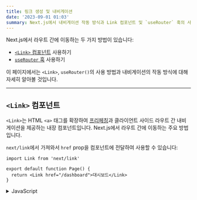 ```yaml
---
title: 링크 생성 및 내비게이션
date: '2023-09-01 01:03'
summary: Next.js에서 내비게이션 작동 방식과 Link 컴포넌트 및 `useRouter` 훅의 사용 방법을 학습합니다.
---
```

<TOCInline toc={props.toc} asDisclosure />


Next.js에서 라우트 간에 이동하는 두 가지 방법이 있습니다:

- [`<Link>` 컴포넌트](#link-컴포넌트) 사용하기
- [`useRouter` 훅](#userouter-훅) 사용하기

이 페이지에서는 `<Link>`, `useRouter()`의 사용 방법과 내비게이션의 작동 방식에 대해 자세히 알아볼 것입니다.

---

## `<Link>` 컴포넌트

`<Link>`는 HTML `<a>` 태그를 확장하여 [프리페칭](#1-프리페칭)과 클라이언트 사이드 라우트 간 내비게이션을 제공하는 내장 컴포넌트입니다. Next.js에서 라우트 간에 이동하는 주요 방법입니다.

`next/link`에서 가져와서 `href` prop을 컴포넌트에 전달하여 사용할 수 있습니다:

```tsx:"app/page.tsx" switcher
import Link from 'next/link'

export default function Page() {
  return <Link href="/dashboard">대시보드</Link>
}
```

<details>
    <summary>JavaScript</summary>
```jsx:"app/page.js" switcher
import Link from 'next/link'

export default function Page() {
  return <Link href="/dashboard">대시보드</Link>
}
```
</details>

`<Link>`에 전달할 수 있는 다른 선택적인 props도 있습니다. 자세한 내용은 [API 참조](https://nextjs.org/docs/app/api-reference/components/link)에서 확인하실 수 있습니다.

### 예제들

#### 동적 세그먼트로 링크 생성하기

[동적 세그먼트](/docs/nextjs/routing/dynamic-routes)로 링크할 때, 블로그 포스트의 목록을 생성하는 것과 같은 방법으로 [템플릿 리터럴과 보간](https://developer.mozilla.org/ko/docs/Web/JavaScript/Reference/Template_literals)을 사용할 수 있습니다:

```jsx:"app/blog/PostList.js"
import Link from 'next/link'

export default function PostList({ posts }) {
  return (
    <ul>
      {posts.map((post) => (
        <li key={post.id}>
          <Link href={`/blog/${post.slug}`}>{post.title}</Link>
        </li>
      ))}
    </ul>
  )
}
```

#### 활성 링크 확인하기

[`usePathname()`](https://nextjs.org/docs/app/api-reference/functions/use-pathname)을 사용하여 링크가 활성 상태인지 확인할 수 있습니다. 예를 들어, 현재 `pathname`이 링크의 `href`와 일치하는 경우 활성 링크에 클래스를 추가하려면:

```jsx:"app/ui/Navigation.js"
'use client'

import { usePathname } from 'next/navigation'
import Link from 'next/link'

export function Navigation({ navLinks }) {
  const pathname = usePathname()

  return (
    <>
      {navLinks.map((link) => {
        const isActive = pathname === link.href

        return (
          <Link
            className={isActive ? 'text-blue' : 'text-black'}
            href={link.href}
            key={link.name}
          >
            {link.name}
          </Link>
        )
      })}
    </>
  )
}
```

#### `id`로 스크롤링

Next.js 앱 라우터의 기본 동작은 새로운 라우트의 상단으로 스크롤하거나 앞뒤 내비게이션의 스크롤 위치를 유지하는 것입니다.

내비게이션 시 특정 `id`로 스크롤하려면 URL에 `#` 해시 링크를 추가하거나 `href` prop에 해시 링크만 전달할 수 있습니다. 이는 `<Link>`가 `<a>` 요소로 렌더링되기 때문입니다.

```jsx
<Link href="/dashboard#settings">설정</Link>

// 출력
<a href="/dashboard#settings">설정</a>
```

#### 스크롤 복원 비활성화

Next.js 앱 라우터의 기본 동작은 새로운 라우트의 상단으로 스크롤하거나 앞뒤 내비게이션의 스크롤 위치를 유지하는 것입니다. 이 동작을 비활성화하려면 `<Link>` 컴포넌트에 `scroll={false}`를 전달하거나 `router.push()` 또는 `router.replace()`에 `scroll: false`를 전달할 수 있습니다.

```jsx
// next/link
<Link href="/dashboard" scroll={false}>
  대시보드
</Link>
```

```jsx
// useRouter
import { useRouter } from 'next/navigation'

const router = useRouter()

router.push('/dashboard', { scroll: false })
```

---

## `useRouter()` 훅

`useRouter` 훅을 사용하면 프로그래매틱하게 라우트를 변경할 수 있습니다.

이 훅은 클라이언트 컴포넌트 내에서만 사용할 수 있으며 `next/navigation`에서 가져옵니다.

```jsx:"app/page.js"
'use client'

import { useRouter } from 'next/navigation'

export default function Page() {
  const router = useRouter()

  return (
    <button type="button" onClick={() => router.push('/dashboard')}>
      대시보드
    </button>
  )
}
```

`useRouter`의 전체 메서드 목록은 [API 참조](https://nextjs.org/docs/app/api-reference/functions/use-router)에서 확인할 수 있습니다.

> **추천:** 라우트 간에 내비게이션하려면 `<Link>` 컴포넌트를 사용하세요. `useRouter`를 사용해야 하는 특별한 요구 사항이 있는 경우에만 사용하세요.

---

## 라우팅 및 내비게이션 작동 방식

앱 라우터는 라우팅 및 내비게이션을 위한 하이브리드 접근 방식을 사용합니다. 서버에서는 애플리케이션 코드가 자동으로 라우트 세그먼트별로 코드 분할됩니다. 
클라이언트에서는 Next.js가 라우트 세그먼트를 [프리페치](#1-프리페칭)하고 [캐시](#2-캐싱)합니다. 즉, 사용자가 새로운 라우트로 이동할 때 브라우저는 페이지를 다시 로드하지 않고 변경되는 라우트 세그먼트만 다시 렌더링합니다 - 내비게이션 경험 및 성능 향상.

### 1. 프리페칭

프리페칭은 사용자가 방문하기 전에 백그라운드에서 라우트를 사전 로드하는 방법입니다.

Next.js에서 라우트가 프리페치되는 두 가지 방법이 있습니다:

- **`<Link>` 컴포넌트**: 라우트는 사용자의 뷰포트에 표시될 때 자동으로 프리페치됩니다. 페이지가 처음 로드되거나 스크롤을 통해 보이게 될 때 프리페칭이 발생합니다.
- **`router.prefetch()`**: `useRouter` 훅을 사용하여 프로그래매틱하게 라우트를 프리페치 할 수 있습니다.

`<Link>`의 프리페칭 동작은 정적 및 동적 라우트에서 다릅니다:

- [**정적 라우트**](/docs/nextjs/rendering/server-components#정적-렌더링-기본-설정): `prefetch`는 `true`로 기본 설정됩니다. 전체 라우트가 프리페치되어 캐시됩니다.
- [**동적 라우트**](/docs/nextjs/rendering/server-components#d동적-렌더링): `prefetch`는 자동으로 기본 설정됩니다. 첫 번째 `loading.js` 파일까지의 공유 레이아웃만 프리페치되고 `30초` 동안 캐시됩니다. 이는 동적 라우트 전체의 가져오기 비용을 줄이며, 사용자에게 더 나은 시각적 피드백을 제공하기 위한 [즉각적인 로딩 상태](/docs/nextjs/routing/loading-ui-and-streaming#즉시-로딩-상태)를 보여줄 수 있습니다.

`prefetch` prop을 `false`로 설정하여 프리페칭을 비활성화 할 수 있습니다.

자세한 정보는 [`<Link>` API 참조](https://nextjs.org/docs/app/api-reference/components/link)를 참고하세요.

> **알아두면 좋은 사실**:
>
> - 프리페칭은 개발 환경에서는 활성화되지 않으며, 생산 환경에서만 활성화됩니다.

### 2. 캐싱

Next.js에는 [라우터 캐시](/docs/nextjs/data-fetching/fetching-caching-and-revalidating#데이터-캐싱)라는 **메모리 내 클라이언트 측 캐시**가 있습니다. 사용자가 앱을 탐색할 때 React 서버 컴포넌트 페이로드의 [프리페치된](#1-프리페칭) 라우트 세그먼트와 방문한 라우트가 캐시에 저장됩니다.

이는 내비게이션 시 가능한 많은 캐시를 재사용하며 서버에 새로운 요청을 하지 않는 것을 의미합니다 - 요청 수와 전송되는 데이터의 양을 줄여 성능을 향상시킵니다.

[라우터 캐시](/docs/nextjs/data-fetching/fetching-caching-and-revalidating#데이터-캐싱)가 어떻게 작동하는지 알아보고 설정하는 방법을 알아보세요.

### 3. 부분 렌더링

부분 렌더링은 내비게이션시 변경되는 라우트 세그먼트만 클라이언트에서 다시 렌더링되는 것을 의미하며, 공유 세그먼트는 보존됩니다.

예를 들어, 두 형제 라우트인 `/dashboard/settings`와 `/dashboard/analytics` 사이를 탐색할 때 `settings`와 `analytics` 페이지는 렌더링되고 공유 `dashboard` 레이아웃은 보존됩니다.

![부분 렌더링 작동 방식](https://nextjs.org/_next/image?url=%2Fdocs%2Flight%2Fpartial-rendering.png&w=1920&q=75&dpl=dpl_3EQWD49M65DCVzGTYPK2YqHNmCjt)

부분 렌더링 없이 각 내비게이션은 서버에서 전체 페이지를 다시 렌더링하게 됩니다. 변경되는 세그먼트만 렌더링하면 전송되는 데이터의 양과 실행 시간이 줄어들어 성능이 향상됩니다.

### 4. 소프트 내비게이션

기본적으로 브라우저는 페이지 간에 하드 내비게이션을 수행합니다. 이는 브라우저가 페이지를 다시 로드하고 앱의 `useState` 훅과 같은 React 상태 또는 사용자의 스크롤 위치 또는 포커스된 요소와 같은 브라우저 상태를 재설정한다는 것을 의미합니다. 그러나 Next.js에서 앱 라우터는 소프트 내비게이션을 사용합니다. 이는 React가 변경된 세그먼트만 렌더링하면서 React와 브라우저 상태를 보존하며 전체 페이지 리로드가 없다는 것을 의미합니다.

### 5. 뒤로 및 앞으로 내비게이션

기본적으로 Next.js는 뒤로 및 앞으로 내비게이션의 스크롤 위치를 유지하고 [라우터 캐시](/docs/nextjs/data-fetching/fetching-caching-and-revalidating#데이터-캐싱)에서 라우트 세그먼트를 재사용합니다.